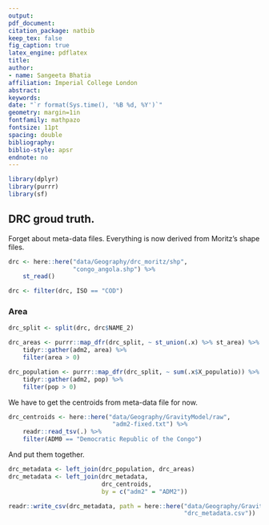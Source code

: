 ```yaml
---
output: 
pdf_document:
citation_package: natbib
keep_tex: false
fig_caption: true
latex_engine: pdflatex
title: 
author:
- name: Sangeeta Bhatia
affiliation: Imperial College London
abstract: 
keywords: 
date: "`r format(Sys.time(), '%B %d, %Y')`"
geometry: margin=1in
fontfamily: mathpazo
fontsize: 11pt
spacing: double
bibliography: 
biblio-style: apsr
endnote: no
---
```


```r
library(dplyr)
library(purrr)
library(sf)
```

## DRC groud truth.

Forget about meta-data files. Everything is now derived from 
Moritz's shape files.

```r
drc <- here::here("data/Geography/drc_moritz/shp",
                  "congo_angola.shp") %>%
    st_read() 

drc <- filter(drc, ISO == "COD") 

```
### Area
```r
drc_split <- split(drc, drc$NAME_2)

drc_areas <- purrr::map_dfr(drc_split, ~ st_union(.x) %>% st_area) %>%
    tidyr::gather(adm2, area) %>%
    filter(area > 0)

drc_population <- purrr::map_dfr(drc_split, ~ sum(.x$X_populatio)) %>%
    tidyr::gather(adm2, pop) %>%
    filter(pop > 0)

```

We have to get the centroids from meta-data file for
now.

```r
drc_centroids <- here::here("data/Geography/GravityModel/raw",
                             "adm2-fixed.txt") %>%
    readr::read_tsv(.) %>%
    filter(ADM0 == "Democratic Republic of the Congo")

```

And put them together.

```r
drc_metadata <- left_join(drc_population, drc_areas)
drc_metadata <- left_join(drc_metadata,
                          drc_centroids,
                          by = c("adm2" = "ADM2"))
```


```r
readr::write_csv(drc_metadata, path = here::here("data/Geography/GravityModel/processed",
                                                 "drc_metadata.csv"))

```
